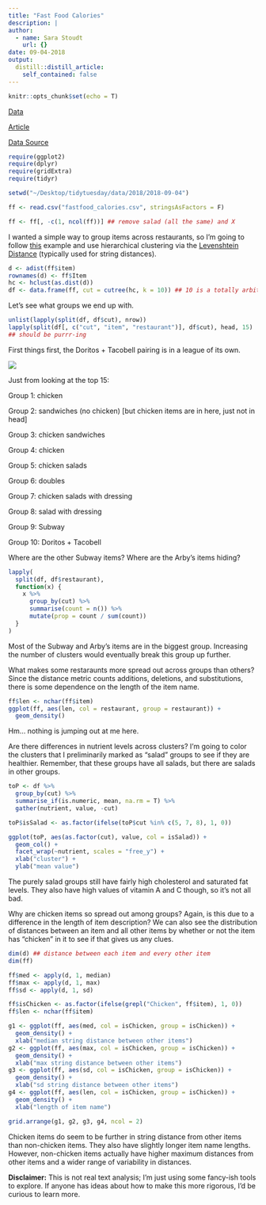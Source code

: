 ```yaml
---
title: "Fast Food Calories"
description: |
author:
  - name: Sara Stoudt
    url: {}
date: 09-04-2018
output:
  distill::distill_article:
    self_contained: false
---
```



```r
knitr::opts_chunk$set(echo = T)
```

[Data](https://github.com/rfordatascience/tidytuesday/tree/master/data/2018-09-04) 

[Article](https://fastfoodnutrition.org/) 

[Data Source](https://www.franchiseopportunities.com/blog/general-franchise-information/fast-food-calorie-comparison-charts)


```r
require(ggplot2)
require(dplyr)
require(gridExtra)
require(tidyr)

setwd("~/Desktop/tidytuesday/data/2018/2018-09-04")

ff <- read.csv("fastfood_calories.csv", stringsAsFactors = F)

ff <- ff[, -c(1, ncol(ff))] ## remove salad (all the same) and X
```

I wanted a simple way to group items across restaurants, so I'm going to follow [this]( https://stackoverflow.com/questions/21511801/text-clustering-with-levenshtein-distances) example and use hierarchical clustering via the [Levenshtein Distance](https://en.wikipedia.org/wiki/Levenshtein_distance) (typically used for string distances).

```r
d <- adist(ff$item)
rownames(d) <- ff$Item
hc <- hclust(as.dist(d))
df <- data.frame(ff, cut = cutree(hc, k = 10)) ## 10 is a totally arbitrary choice
```

Let's see what groups we end up with.

```r
unlist(lapply(split(df, df$cut), nrow))
lapply(split(df[, c("cut", "item", "restaurant")], df$cut), head, 15)
## should be purrr-ing
```

First things first, the Doritos + Tacobell pairing is in a league of its own. 

![](https://media.giphy.com/media/xGR4QD7ncz9QY/giphy.gif)

Just from looking at the top 15:

Group 1: chicken

Group 2: sandwiches (no chicken) [but chicken items are in here, just not in head]

Group 3: chicken sandwiches

Group 4: chicken

Group 5: chicken salads

Group 6: doubles

Group 7: chicken salads with dressing 

Group 8: salad with dressing

Group 9: Subway 

Group 10: Doritos + Tacobell

Where are the other Subway items? Where are the Arby's items hiding?

```r
lapply(
  split(df, df$restaurant),
  function(x) {
    x %>%
      group_by(cut) %>%
      summarise(count = n()) %>%
      mutate(prop = count / sum(count))
  }
)
```

Most of the Subway and Arby's items are in the biggest group. Increasing the number of clusters would eventually break this group up further.

What makes some restaraunts more spread out across groups than others? Since the distance metric counts additions, deletions, and substitutions, there is some dependence on the length of the item name.

```r
ff$len <- nchar(ff$item)
ggplot(ff, aes(len, col = restaurant, group = restaurant)) +
  geom_density()
```

Hm... nothing is jumping out at me here. 

Are there differences in nutrient levels across clusters? I'm going to color the clusters that I preliminarily marked as "salad" groups to see if they are healthier. Remember, that these groups have all salads, but there are salads in other groups.


```r
toP <- df %>%
  group_by(cut) %>%
  summarise_if(is.numeric, mean, na.rm = T) %>%
  gather(nutrient, value, -cut)

toP$isSalad <- as.factor(ifelse(toP$cut %in% c(5, 7, 8), 1, 0))

ggplot(toP, aes(as.factor(cut), value, col = isSalad)) +
  geom_col() +
  facet_wrap(~nutrient, scales = "free_y") +
  xlab("cluster") +
  ylab("mean value")
```

The purely salad groups still have fairly high cholesterol and saturated fat levels. They also have high values of vitamin A and C though, so it's not all bad. 


Why are chicken items so spread out among groups? Again, is this due to a difference in the length of item description? We can also see the distribution of distances between an item and all other items by whether or not the item has "chicken" in it to see if that gives us any clues. 

```r
dim(d) ## distance between each item and every other item
dim(ff)

ff$med <- apply(d, 1, median)
ff$max <- apply(d, 1, max)
ff$sd <- apply(d, 1, sd)

ff$isChicken <- as.factor(ifelse(grepl("Chicken", ff$item), 1, 0))
ff$len <- nchar(ff$item)

g1 <- ggplot(ff, aes(med, col = isChicken, group = isChicken)) +
  geom_density() +
  xlab("median string distance between other items")
g2 <- ggplot(ff, aes(max, col = isChicken, group = isChicken)) +
  geom_density() +
  xlab("max string distance between other items")
g3 <- ggplot(ff, aes(sd, col = isChicken, group = isChicken)) +
  geom_density() +
  xlab("sd string distance between other items")
g4 <- ggplot(ff, aes(len, col = isChicken, group = isChicken)) +
  geom_density() +
  xlab("length of item name")

grid.arrange(g1, g2, g3, g4, ncol = 2)
```

Chicken items do seem to be further in string distance from other items than non-chicken items. They also have slightly longer item name lengths. However, non-chicken items actually have higher maximum distances from other items and a wider range of variability in distances.



**Disclaimer:** This is not real text analysis; I'm just using some fancy-ish tools to explore. If anyone has ideas about how to make this more rigorous, I'd be curious to learn more.
